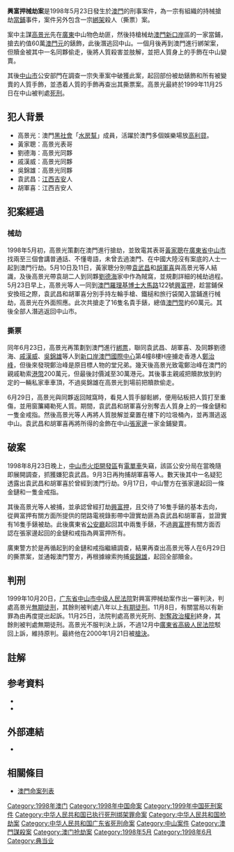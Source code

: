 {{Infobox civilian attack
|title=興富押械劫案
|image=YingLeiPawnShop1.jpg
|caption=案件發生地——[[興富押|興富押]]舊址，現為[[盈利押|盈利押]]{{noteGT|name=note1|1=興富押在2007年中曾一度結業，原址現為[[盈利押|盈利押]]。2008年中興富押在[[氹仔|氹仔]][[孫逸仙博士大馬路|孫逸仙博士大馬路]]復業。}}
|perps=高景光
|type=[[搶劫|搶劫]]、[[撕票|撕票]]
|victim=興富押、鄭治峰
|location={{MAC-1976}}
|date=1998年5月23日
|time=早上7時許
|timezone=[[UTC+8|UTC+8]]
|fatalities=1
}}

'''興富押械劫案'''是1998年5月23日發生於[[澳門|澳門]]的刑事案件，為一宗有組織的持械搶劫[[當鋪|當鋪]]事件，案件另外包含一宗[[綁架|綁架]]殺人（撕票）案。{{noteGT|1=興富押曾多次被劫，但一般稱的「興富押械劫案」泛指這案，並包括械劫案後的撕票案。}}

案中主謀[[高景光|高景光]]先在[[廣東|廣東]]中山物色劫匪，然後持槍械劫[[澳門|澳門]][[新口岸|新口岸]]區的一家當鋪，搶去約值60萬[[澳門元|澳門元]]的錶飾，此後潛逃回中山。一個月後再到澳門進行綁架案，但贖金被其中一名同夥偷走，後將人質殺害並肢解，並把人質身上的手飾在中山變賣。

其後[[中山市|中山市]]公安部門在調查一宗失車案中破獲此案，起回部份被劫錶飾和所有被變賣的人質手飾，並憑着人質的手飾再查出其撕票案。高景光最終於1999年11月25日在中山被判處[[死刑|死刑]]。

==犯人背景==
*高景光：澳門[[黑社會|黑社會]]「[[水房幫|水房幫]]」成員，活躍於澳門多個娛樂場放[[高利貸|高利貸]]。
*黃家聰：高景光表哥
*劉德海：高景光同夥
*戚漢威：高景光同夥
*吳錦雄：高景光同夥
*袁武昌：[[江西|江西]][[吉安市|吉安]]人
*胡軍喜：江西吉安人

==犯案經過==
===械劫===
1998年5月初，高景光策劃在澳門進行搶劫，並致電其表哥[[黃家聰|黃家聰]]在[[廣東省|廣東省]][[中山市|中山市]]找兩至三個會講普通話、不懂粵語，未曾去過澳門、在中國大陸沒有案底的人士一起到澳門行劫。5月10日及11日，黃家聰分別帶[[袁武昌|袁武昌]]和[[胡軍喜|胡軍喜]]與高景光等人結識，及後高景光帶袁胡二人到同夥[[劉德海|劉德海]]家中作為賊窩，並規劃詳細的械劫過程{{refGT|1=
{{cite news|publisher=[[中新社|中新社]]|date=1999年10月23日|title=澳門當舖劫案在中山市判決|url=http://www.chinanews.com.cn/1999-10-22/26/4612.html}}}}。5月23日早上，高景光等人一同到[[澳門|澳門]][[羅理基博士大馬路|羅理基博士大馬路]]122號[[興富押|興富押]]{{noteGT|name=note1}}，趁當鋪保安換班之際，袁武昌和胡軍喜分別手持左輪手槍、鐵槌和旅行袋闖入當鋪進行械劫，高景光在外面照應{{refGT|name=chinanews19991126|1={{cite news|publisher=[[中新社|中新社]]
|date=1999年11月26日
|title=澳門「興富押」案首犯高景光被判極刑
|url=http://news.sina.com.cn/society/1999-11-26/35624.html
}} }}。此次共搶走了16隻名貴手錶，總值[[澳門幣|澳門幣]]約60萬元。其後全部人潛逃返回中山市。

===撕票===
同年6月23日，高景光再策劃到澳門進行[[綁票|綁票]]，聯同袁武昌、胡軍喜、及同夥劉德海、[[戚漢威|戚漢威]]、[[吳錦雄|吳錦雄]]等人到[[新口岸|新口岸]][[澳門國際中心|澳門國際中心]]第4幢8樓H座擄走香港人[[鄭治峰|鄭治峰]]，但後來發現鄭治峰是原目標人物的堂兄弟。幾天後高景光致電鄭治峰在澳門的親戚勒索[[港幣|港幣]]200萬元，但最後討價減至30萬港元。其後事主親戚把贖款放到約定的一輛私家車車頂，不過吳錦雄在高景光到場前把贖款偷走。

6月29日，高景光與同夥返回賊窩時，看見人質手腳鬆綁，便用砧板把人質打至重傷，並用窗簾繩勒死人質{{refGT| name=chinanews19991126}}{{refGT|name=nanfang19991021|1={{cite news|publisher=[[南方日報|南方日報]]
|date=1999年10月21日
|title=澳門「興富押」劫案五名案犯被判刑
|url=http://news.sina.com.cn/society/1999-10-21/24281.html
}} }}。期間，袁武昌和胡軍喜分別奪去人質身上的一條金鏈和一隻金戒指。然後高景光等人再將人質肢解並棄置在樓下的垃圾桶內，並再潛逃返中山。袁武昌和胡軍喜再將所得的金飾在中山[[張家邊|張家邊]]一家金鋪變賣。{{refGT|name=gzdaily19991123|1={{cite news|publisher=[[廣州日報|廣州日報]]
|date=1999年11月23日
|title=廣東警方破獲澳門黑社會肢解人質案
|url=http://news.sina.com.cn/society/1999-11-23/34376.html
}} }}

==破案==
1998年8月23日晚上，[[中山市火炬開發區|中山市火炬開發區]]有[[電單車|電單車]]失竊，該區公安分局在當晚隨即展開調查，抓獲嫌犯袁武昌。9月3日再拘捕胡軍喜等人。數天後其中一名疑犯透露出袁武昌和胡軍喜於曾經到澳門行劫。9月17日，中山警方在張家邊起回一條金鏈和一隻金戒指。

其後高景光等人被捕，並承認曾經打劫[[興富押|興富押]]，且交待了16隻手錶的基本去向，從興富押有關方面所提供的閉路電視錄影帶中證實劫匪為袁武昌和胡軍喜，並證實有16隻手錶被劫。此後廣東省[[公安廳|公安廳]]起回其中兩隻手錶，不過[[興富押|興富押]]有關方面否認在張家邊起回的金鏈和戒指為興富押所有。

廣東警方於是再循起到的金鏈和戒指繼續調查，結果再查出高景光等人在6月29日的撕票案，並通報澳門警方，再根據線索拘捕[[吳錦雄|吳錦雄]]，起回全部贖金{{refGT|name=gzdaily19991123}}。

==判刑==
1999年10月20日，[[广东省中山市中级人民法院|广东省中山市中级人民法院]]對興富押械劫案作出一審判決，判處高景光[[無期徒刑|無期徒刑]]，其餘則被判處八年以上[[有期徒刑|有期徒刑]]{{refGT|name=nanfang19991021}}。11月8日，有關當局以有新罪為由再度提出起訴。11月25日，法院判處高景光死刑、[[剝奪政治權利|剝奪政治權利]]終身，其餘則被判處無期徒刑。高景光不服判決上訴，不過12月中[[廣東省高級人民法院|廣東省高級人民法院]]駁回上訴，維持原判{{refGT|1={{cite news|publisher=[[中新社|中新社]]
|date=1999年12月24日
|title=澳門黑社會成員高景光二審被判處死刑
|url=http://news.sina.com.cn/society/1999-12-24/45399.html
}} }}。最終他在2000年1月21日被[[槍決|槍決]]{{refGT|1={{cite news|publisher=[[南方日報|南方日報]]
|date=2000年1月22日
|title=澳門「水房幫」成員高景光伏法
|url=http://news.sina.com.cn/society/2000-1-22/55331.html
}} }}。

==註解==
{{NoteGroupFoot}}

==参考資料==
{{RefGroupFoot}}
* {{cite news |newspaper = [[羊城晚报|羊城晚报]] |date = 2000年11月29日 |title = 中國掃黑紀實 - 特寫：澳門回歸前的反黑風暴 |url = http://202.84.17.73/society/zgshjs/hgx4.htm |dead-url = yes |archive-url = https://web.archive.org/web/20030513035254/http://202.84.17.73/society/zgshjs/hgx4.htm |archive-date = 2003年5月13日 }}
* {{cite news |newspaper = [[長江日報|長江日報]]
|date = 1999年11月30日 |title = 為澳門平安回家 廣東澳門警方協力掃黑 |url = http://news.sina.com.cn/china/1999-11-30/36662.html }}

==外部連結==
*{{cite news|publisher=[[南方都市报|南方都市报]]
|date=1999年5月31日
|title=廣東掃黑行動雷霆出擊
|url=http://news.sina.com.cn/society/9905/053106.html
}}

==相關條目==
{{Portal|中华人民共和国|广东|澳门|警察與執法}}
*[[澳門命案列表|澳門命案列表]]

[[Category:1998年澳门|Category:1998年澳门]]
[[Category:1998年中国命案|Category:1998年中国命案]]
[[Category:1999年中国死刑案件|Category:1999年中国死刑案件]]
[[Category:中华人民共和国已执行死刑绑架罪命案|Category:中华人民共和国已执行死刑绑架罪命案]]
[[Category:中华人民共和国抢劫案|Category:中华人民共和国抢劫案]]
[[Category:中华人民共和国广东省死刑命案|Category:中华人民共和国广东省死刑命案]]
[[Category:中山案件|Category:中山案件]]
[[Category:澳門謀殺案|Category:澳門謀殺案]]
[[Category:澳门抢劫案|Category:澳门抢劫案]]
[[Category:1998年5月|Category:1998年5月]]
[[Category:1998年6月|Category:1998年6月]]
[[Category:典当业|Category:典当业]]